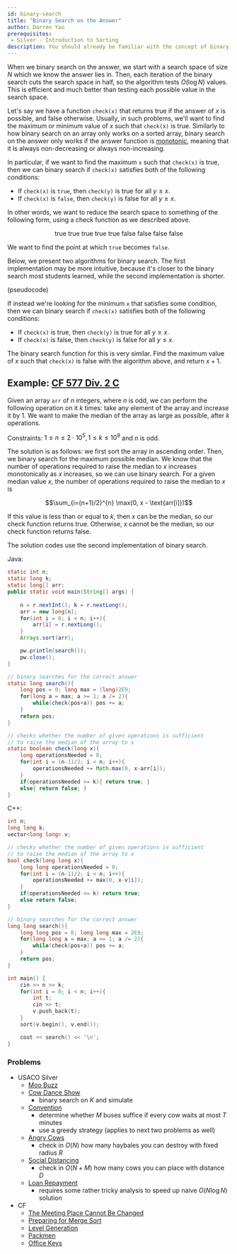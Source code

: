 ```yaml
---
id: binary-search
title: "Binary Search on the Answer"
author: Darren Yao
prerequisites: 
 - Silver - Introduction to Sorting
description: You should already be familiar with the concept of binary searching for a number in a sorted array. However, binary search can be extended to binary searching on the answer itself. 
---
```


When we binary search on the answer, we start with a search space of size $N$ which we know the answer lies in. Then, each iteration of the binary search cuts the search space in half, so the algorithm tests $O(\log N)$ values. This is efficient and much better than testing each possible value in the search space.

Let's say we have a function `check(x)` that returns true if the answer of $x$ is possible, and false otherwise. Usually, in such problems, we'll want to find the maximum or minimum value of $x$ such that `check(x)` is true. Similarly to how binary search on an array only works on a sorted array, binary search on the answer only works if the answer function is [monotonic](https://en.wikipedia.org/wiki/Monotonic_function), meaning that it is always non-decreasing or always non-increasing. 

In particular, if we want to find the maximum `x` such that `check(x)` is true, then we can binary search if `check(x)` satisfies both of the following conditions:

 - If `check(x)` is `true`, then `check(y)` is true for all $y \leq x$.
 - If `check(x)` is `false`, then `check(y)` is false for all $y \geq x$.

In other words, we want to reduce the search space to something of the following form, using a check function as we described above.

<center>true true true true true false false false false</center>

We want to find the point at which `true` becomes `false`.

Below, we present two algorithms for binary search. The first implementation may be more intuitive, because it's closer to the binary search most students learned, while the second implementation is shorter.

(pseudocode)

If instead we're looking for the minimum `x` that satisfies some condition, then we can binary search if `check(x)` satisfies both of the following conditions:

 - If `check(x)` is true, then `check(y)` is true for all $y \geq x$.
 - If `check(x)` is false, then `check(y)` is false for all $y \leq x$.

The binary search function for this is very similar. Find the maximum value of $x$ such that `check(x)` is false with the algorithm above, and return $x+1$.

## Example: [CF 577 Div. 2 C](https://codeforces.com/contest/1201/problem/C)

Given an array `arr` of $n$ integers, where $n$ is odd, we can perform the following operation on it $k$ times: take any element of the array and increase it by $1$. We want to make the median of the array as large as possible, after $k$ operations.

Constraints: $1 \leq n \leq 2 \cdot 10^5, 1 \leq k \leq 10^9$ and $n$ is odd.

The solution is as follows: we first sort the array in ascending order. Then, we binary search for the maximum possible median. We know that the number of operations required to raise the median to $x$ increases monotonically as $x$ increases, so we can use binary search. For a given median value $x$, the number of operations required to raise the median to $x$ is

$$\sum_{i=(n+1)/2}^{n} \max(0, x - \text{arr[i]})$$

If this value is less than or equal to $k$, then $x$ can be the median, so our check function returns true. Otherwise, $x$ cannot be the median, so our check function returns false.

The solution codes use the second implementation of binary search.

Java:

```java
static int n;
static long k;
static long[] arr;
public static void main(String[] args) {
    
    n = r.nextInt(); k = r.nextLong();
    arr = new long[n];
    for(int i = 0; i < n; i++){
        arr[i] = r.nextLong();
    }
    Arrays.sort(arr);

    pw.println(search());
    pw.close();
}

// binary searches for the correct answer
static long search(){
    long pos = 0; long max = (long)2E9;
    for(long a = max; a >= 1; a /= 2){
        while(check(pos+a)) pos += a;
    }
    return pos;
}

// checks whether the number of given operations is sufficient
// to raise the median of the array to x
static boolean check(long x){
    long operationsNeeded = 0;
    for(int i = (n-1)/2; i < n; i++){
        operationsNeeded += Math.max(0, x-arr[i]);
    }
    if(operationsNeeded <= k){ return true; }
    else{ return false; }
}
```

C++:

```cpp
int n;
long long k;
vector<long long> v;

// checks whether the number of given operations is sufficient
// to raise the median of the array to x
bool check(long long x){
    long long operationsNeeded = 0;
    for(int i = (n-1)/2; i < n; i++){
        operationsNeeded += max(0, x-v[i]);
    }
    if(operationsNeeded <= k) return true; 
    else return false; 
}

// binary searches for the correct answer
long long search(){
    long long pos = 0; long long max = 2E9;
    for(long long a = max; a >= 1; a /= 2){
        while(check(pos+a)) pos += a;
    }
    return pos;
}

int main() {
    cin >> n >> k;
    for(int i = 0; i < n; i++){
        int t;
        cin >> t;
        v.push_back(t);
    }
    sort(v.begin(), v.end());

    cout << search() << '\n';
}
```

### Problems

 - USACO Silver
   - [Moo Buzz](http://www.usaco.org/index.php?page=viewproblem2&cpid=966)
   - [Cow Dance Show](http://www.usaco.org/index.php?page=viewproblem2&cpid=690)
     - binary search on $K$ and simulate
   - [Convention](http://www.usaco.org/index.php?page=viewproblem2&cpid=858)
     - determine whether $M$ buses suffice if every cow waits at most $T$ minutes
     - use a greedy strategy (applies to next two problems as well)
   - [Angry Cows](http://usaco.org/index.php?page=viewproblem2&cpid=594)
     - check in $O(N)$ how many haybales you can destroy with fixed radius $R$
   - [Social Distancing](http://www.usaco.org/index.php?page=viewproblem2&cpid=1038)
     - check in $O(N+M)$ how many cows you can place with distance $D$
   - [Loan Repayment](http://www.usaco.org/index.php?page=viewproblem2&cpid=991)
     - requires some rather tricky analysis to speed up naive $O(N\log N)$ solution
 - CF
   - [The Meeting Place Cannot Be Changed](http://codeforces.com/contest/782/problem/B) [](48)
   - [Preparing for Merge Sort](http://codeforces.com/contest/847/problem/B) [](53)
   - [Level Generation](http://codeforces.com/problemset/problem/818/F) [](54)
   - [Packmen](http://codeforces.com/contest/847/problem/E) [](57)
   - [Office Keys](http://codeforces.com/problemset/problem/830/A) [](60)

<problems-list>
  <problem name="Factory Machines" cses="1620" difficulty="Intro" />
</problems-list>